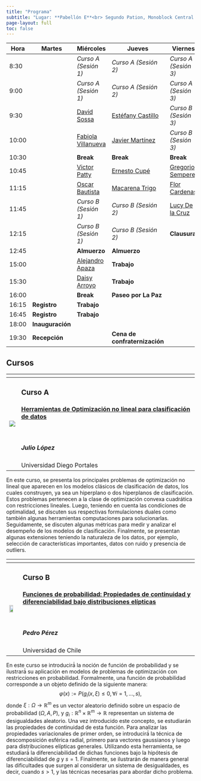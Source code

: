 ```yaml
---
title: "Programa"
subtitle: "Lugar: **Pabellón E**<br> Segundo Pation, Monoblock Central de la UMSA"
page-layout: full
toc: false
---
```



|Hora|Martes|Miércoles|Jueves|Viernes|
|-|-|-|-|-|
|8:30||_Curso A (Sesión 1)_|_Curso A (Sesión 2)_|_Curso A (Sesión 3)_|
|9:00||_Curso A (Sesión 1)_|_Curso A (Sesión 2)_|_Curso A (Sesión 3)_|
|9:30||[David Sossa](https://drive.google.com/file/d/12Olkm2w9_KFqLTq90Ufw61JFd1JlPq17/view?usp=share_link)|[Estéfany Castillo](https://drive.google.com/file/d/10mjvrRq9M-Tn1k1Mym5SWLBudMlqlamK/view?usp=share_link)|_Curso B (Sesión 3)_|
|10:00||[Fabiola Villanueva](https://drive.google.com/file/d/19cGemq1pn-ccRdXGt9HLSuq-xHQ5O7_q/view?usp=share_link)|[Javier Martínez](https://drive.google.com/file/d/1FoT7z-N2c4xhn4H3qMMjRlr5vstPBxpI/view?usp=share_link)|_Curso B (Sesión 3)_|
|10:30||**Break**|**Break**|**Break**|
|10:45||[Victor Patty](https://drive.google.com/file/d/14sIXk-8yI3n7AjNBWfvONduLVe_rem4a/view?usp=share_link)|[Ernesto Cupé](https://drive.google.com/file/d/1xrKM5NUX2MQOcduVWSF0F9inK16jqdn1/view?usp=share_link)|[Gregorio Sempere](https://drive.google.com/file/d/1wUgS_dwHvzYOrxfw5Nb6R-GIYDNB57po/view?usp=share_link)|
|11:15||[Oscar Bautista](https://drive.google.com/file/d/1qc6F4VyX8Xyly8A0pPPA12vCxFSub07J/view?usp=share_link)|[Macarena Trigo](https://drive.google.com/file/d/1HjtIoXa7gQ-T2LatgnLAbmqcQMuoGNMB/view?usp=share_link)|[Flor Cardenas](https://drive.google.com/file/d/1ZTEgk3nAVxeS7fhfo3nAGj9t23xFMg2J/view?usp=share_link)|
|11:45||_Curso B (Sesión 1)_|_Curso B (Sesión 2)_|[Lucy De la Cruz](https://drive.google.com/file/d/1Gu_HkMUKk6-t-oBBUttA_tkmZX7d8lF2/view?usp=share_link)|
|12:15||_Curso B (Sesión 1)_|_Curso B (Sesión 2)_|**Clausura**|
|12:45||**Almuerzo**|**Almuerzo**||
|15:00||[Alejandro Apaza](https://drive.google.com/file/d/1ux2-AGcRVwybqCqKrvTkKgYzf6H2SeLh/view?usp=share_link)|**Trabajo**||
|15:30||[Daisy Arroyo](https://drive.google.com/file/d/1YHeflqRxcFMeIqeWmMo4LV5GOgCNKX8p/view?usp=share_link)|**Trabajo**||
|16:00||**Break**|**Paseo por La Paz**||
|16:15|**Registro**|**Trabajo**|||
|16:45|**Registro**|**Trabajo**|||
|18:00|**Inauguración**||||
|19:30|**Recepción**||**Cena de <br>confraternización**||


## Cursos

```{=html}
<table>
  <thead>
    <tr>
      <th></th>
      <th></th>
    </tr>
  </thead>
  <tbody>
    <tr>
    <td><img src="https://ingenieriayciencias.udp.cl/cms/wp-content/uploads/2020/09/122.-Julio-Lopez-scaled.jpg" /></td>
      <td><h3>Curso A</h3> <h4> <a href="">Herramientas de Optimización no lineal para clasificación de datos</a></h4><br><h5>Julio López</h5><a class="btn btn-danger btn-sm">Universidad Diego Portales</a><br></td>
    </tr>
  </tbody>
</table>
```

En este curso, se presenta los principales problemas de optimización no lineal que aparecen en los modelos clásicos de clasificación de datos, los cuales construyen, ya sea un hiperplano o dos hiperplanos de clasificación. Estos problemas pertenecen a la clase de optimización convexa cuadrática con restricciones
lineales. Luego, teniendo en cuenta las condiciones de optimalidad, se discuten sus respectivas formulaciones duales como también algunas herramientas computaciones para solucionarlas. Seguidamente, se discuten algunas métricas para medir y analizar el desempeño de los modelos de clasificación. Finalmente, se presentan algunas extensiones teniendo la naturaleza de los datos, por ejemplo, selección de características importantes, datos con ruido y presencia de
outliers.


```{=html}
<table>
  <thead>
    <tr>
      <th></th>
      <th></th>
    </tr>
  </thead>
  <tbody>
    <tr>
    <td><img src="https://www.cmm.uchile.cl/wp-content/uploads/2018/07/perez_pedro_01.jpg" width="70%"/></td>
      <td><h3>Curso B</h3><h4><a href="">Funciones de probabilidad: Propiedades de continuidad y diferenciabilidad bajo distribuciones elípticas</a></h4><br><h5>Pedro Pérez</h5><a class="btn btn-danger btn-sm">Universidad de Chile</a><br> </td>   
    </tr>
  </tbody>
</table>
```
En este curso se introducirá́ la noción de función de probabilidad y se ilustrará́ su aplicación en modelos de problemas de optimización con restricciones en probabilidad. Formalmente, una función de probabilidad corresponde a un objeto definido de la siguiente manera: $$φ(x) := P(g_i(x,ξ) ≤ 0, ∀i = 1,...,s),$$ donde $ξ : Ω → \mathbb{R}^m$ es un vector aleatorio definido sobre un espacio de probabilidad $(Ω, A, P),$ y $g_i : \mathbb{R}^n × \mathbb{R}^m → \mathbb{R}$ representan un sistema de desigualdades aleatorio.
Una vez introducido este concepto, se estudiarán las propiedades de continuidad de esta función. Para analizar las propiedades variacionales de primer orden, se introducirá́ la técnica de descomposición esférica radial, primero para vectores gaussianos y luego para distribuciones elípticas generales. Utilizando esta herramienta, se estudiará́ la diferenciabilidad de dichas funciones bajo la hipótesis de diferenciabilidad de $g$ y $s = 1.$ Finalmente, se ilustrarán de manera general las dificultades que surgen al considerar un sistema de desigualdades, es decir, cuando $s > 1,$ y las técnicas necesarias para abordar dicho problema.



